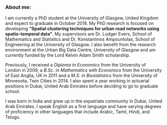 <br />

### About me:

I am currently a PhD student at the University of Glasgow, United Kingdom and expect to graduate in October 2018.  My PhD research is focused on  developing **"Spatial clustering techniques for  urban road networks using spatio-temporal data"**. My supervisors are Dr. Ludger Evers, School of Mathematics and Statistics and Dr. Konstantinos Ampountolas, School of Engineering at the University of Glasgow. I also benefit from the research environment at the Urban Big Data Centre, University of Glasgow and am currently funded by the Lord Kelvin Adam Smith scholarship.  

Previously, I received a *Diploma in Economics* from the University of London in 2009, a *B.Sc. in Mathematics with Economics* from the University of East Anglia, UK in 2011 and a *M.S. in Biostatistics* from the University of Minnesota, Twin Cities in 2014. I also spent a year working in actuarial positions in Dubai, United Arab Emirates before deciding to go to graduate school. 

I was born in India and grew up in the expatriate community in Dubai, United Arab Emirates. I speak English as a first language and have varying degrees of proficiency in other languages that include Arabic, Tamil, Hindi, and Telugu. 

